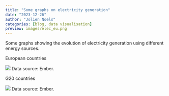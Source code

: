 ```yaml
---
title: "Some graphs on electricity generation"
date: "2023-12-26"
author: "Jolien Noels"
categories: [blog, data visualisation]
preview: images/elec_eu.png
---
```


Some graphs showing the evolution of electricity generation using different energy sources.

European countries

![](images/elec_eu.png) Data source: Ember.

G20 countries

::: {.column-screen}
![](images/g20_mix.png) Data source: Ember.
:::


